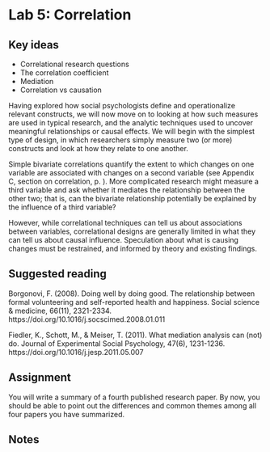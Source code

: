 # Lab 5: Correlation {.unnumbered}


## Key ideas

- Correlational research questions
- The correlation coefficient
- Mediation
- Correlation vs causation

Having explored how social psychologists define and operationalize relevant constructs, we will now move on to looking at how such measures are used in typical research, and the analytic techniques used to uncover meaningful relationships or causal effects. We will begin with the simplest type of design, in which researchers simply measure two (or more) constructs and look at how they relate to one another. 

Simple bivariate correlations quantify the extent to which changes on one variable are associated with changes on a second variable (see Appendix C, section on correlation, p. ). More complicated research might measure a third variable and ask whether it mediates the relationship between the other two; that is, can the bivariate relationship potentially be explained by the influence of a third variable?

However, while correlational techniques can tell us about associations between variables, correlational designs are generally limited in what they can tell us about causal influence. Speculation about what is causing changes must be restrained, and informed by theory and existing findings.


## Suggested reading

::: {.references}
\hangindent=0.7cm Borgonovi, F. (2008). Doing well by doing good. The relationship between formal volunteering and self-reported health and happiness. Social science & medicine, 66(11), 2321-2334. https://doi.org/10.1016/j.socscimed.2008.01.011

\hangindent=0.7cm Fiedler, K., Schott, M., & Meiser, T. (2011). What mediation analysis can (not) do. Journal of Experimental Social Psychology, 47(6), 1231-1236. https://doi.org/10.1016/j.jesp.2011.05.007
:::


## Assignment

You will write a summary of a fourth published research paper. By now, you should be able to point out the differences and common themes among all four papers you have summarized.



## Notes {.exclude-from-html}

\cleardoublepage
